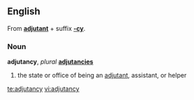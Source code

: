 ==English==
From '''[[adjutant]]''' + suffix '''[[-cy]]'''.

===Noun===
'''adjutancy''', ''plural'' '''[[adjutancies]]'''

# the state or office of being an [[adjutant]], assistant, or helper

[[te:adjutancy]]
[[vi:adjutancy]]